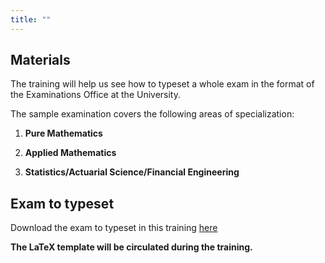 ```yaml
---
title: ""
---
```


## Materials

The training will help us see how to typeset a whole exam in the format of the Examinations Office at the University.

The sample examination covers the following areas of specialization:

1.  **Pure Mathematics**

2.  **Applied Mathematics**

3.  **Statistics/Actuarial Science/Financial Engineering**

## Exam to typeset

Download the exam to typeset in this training [here](/pdf/Sample_Exam.pdf)

::: callout-note
**The LaTeX template will be circulated during the training.**
:::
